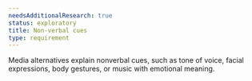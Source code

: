 ```yaml
---
needsAdditionalResearch: true
status: exploratory
title: Non-verbal cues
type: requirement
---
```


Media alternatives explain nonverbal cues, such as tone of voice, facial expressions, body gestures, or music with emotional meaning.
